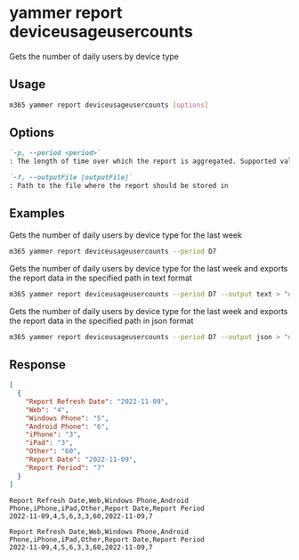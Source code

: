 
# yammer report deviceusageusercounts

Gets the number of daily users by device type

## Usage

```sh
m365 yammer report deviceusageusercounts [options]
```

## Options

```md defintion-list
`-p, --period <period>`
: The length of time over which the report is aggregated. Supported values `D7,D30,D90,D180`

`-f, --outputFile [outputFile]`
: Path to the file where the report should be stored in
```

<Global />

## Examples

Gets the number of daily users by device type for the last week

```sh
m365 yammer report deviceusageusercounts --period D7
```

Gets the number of daily users by device type for the last week and exports the report data in the specified path in text format

```sh
m365 yammer report deviceusageusercounts --period D7 --output text > "deviceusageusercounts.txt"
```

Gets the number of daily users by device type for the last week and exports the report data in the specified path in json format

```sh
m365 yammer report deviceusageusercounts --period D7 --output json > "deviceusageusercounts.json"
```

## Response

<Tabs>
  <TabItem value="json" label="JSON">

  ```json
  [
    {
      "Report Refresh Date": "2022-11-09",
      "Web": "4",
      "Windows Phone": "5",
      "Android Phone": "6",
      "iPhone": "3",
      "iPad": "3",
      "Other": "60",
      "Report Date": "2022-11-09",
      "Report Period": "7"
    }
  ]
  ```

  </TabItem>
  <TabItem value="text" label="Text">

  ```text
  Report Refresh Date,Web,Windows Phone,Android Phone,iPhone,iPad,Other,Report Date,Report Period
  2022-11-09,4,5,6,3,3,60,2022-11-09,7
  ```

  </TabItem>
  <TabItem value="csv" label="CSV">

  ```csv
  Report Refresh Date,Web,Windows Phone,Android Phone,iPhone,iPad,Other,Report Date,Report Period
  2022-11-09,4,5,6,3,3,60,2022-11-09,7
  ```

  </TabItem>
</Tabs>
